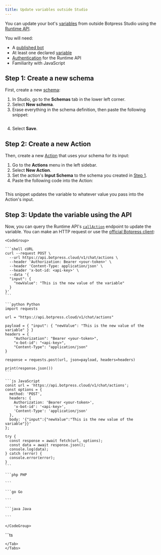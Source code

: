 ```yaml
---
title: Update variables outside Studio
---
```


You can update your bot's [variables](/learn/reference/variables/overview) from outside Botpress Studio using the [Runtime API](/api-reference/runtime-api/getting-started).

<Info>
  You will need:

  - A [published bot](/learn/get-started/quick-start)
  - At least one declared [variable](/learn/reference/variables/overview)
  - [Authentication](/api-reference/authentication) for the Runtime API
  - Familiarity with JavaScript
</Info>

## Step 1: Create a new schema

First, create a new [schema](/learn/reference/schemas):

1. In Studio, go to the **Schemas** tab in the lower left corner.
2. Select **<Icon icon="circle-plus" /> New schema**.
3. Erase everything in the schema definition, then paste the following snippet:

```ts

```

4. Select **Save**.

## Step 2: Create a new Action

Then, create a new [Action](/learn/reference/actions) that uses your schema for its input:

1. Go to the **<Icon icon="bolt" /> Actions** menu in the left sidebar.
2. Select **New Action**.
3. Set the action's **Input Schema** to the schema you created in [Step 1](#step-1%3A-create-a-new-schema).
4. Paste the following code into the Action:

```ts

```

This snippet updates the variable to whatever value you pass into the Action's input.

## Step 3: Update the variable using the API

Now, you can query the Runtime API's [`callAction`](/api-reference/runtime-api/openapi/callAction) endpoint to update the variable. You can make an HTTP request or use the [official Botpress client](/api-reference/runtime-api/getting-started#using-the-official-typescript-client):

<Tabs>
  <Tab title="Using an HTTP request">

    <CodeGroup>

    ```shell cURL
    curl --request POST \
      --url https://api.botpress.cloud/v1/chat/actions \
      --header 'Authorization: Bearer <your-token>' \
      --header 'Content-Type: application/json' \
      --header 'x-bot-id: <api-key>' \
      --data '{
      "input": {
        "newValue": "This is the new value of the variable"
      }
    }'
    ```

    ```python Python
    import requests

    url = "https://api.botpress.cloud/v1/chat/actions"

    payload = { "input": { "newValue": "This is the new value of the variable" } }
    headers = {
        "Authorization": "Bearer <your-token>",
        "x-bot-id": "<api-key>",
        "Content-Type": "application/json"
    }

    response = requests.post(url, json=payload, headers=headers)

    print(response.json())
    ```

    ```js JavaScript
    const url = 'https://api.botpress.cloud/v1/chat/actions';
    const options = {
      method: 'POST',
      headers: {
        Authorization: 'Bearer <your-token>',
        'x-bot-id': '<api-key>',
        'Content-Type': 'application/json'
      },
      body: '{"input":{"newValue":"This is the new value of the variable"}}'
    };

    try {
      const response = await fetch(url, options);
      const data = await response.json();
      console.log(data);
    } catch (error) {
      console.error(error);
    }
    ```

    ```php PHP

    ```

    ```go Go

    ```

    ```java Java

    ```

    </CodeGroup>

  </Tab>
  <Tab title="Using the Botpress Client">
  ```ts

  ```
  </Tab>
</Tabs>
